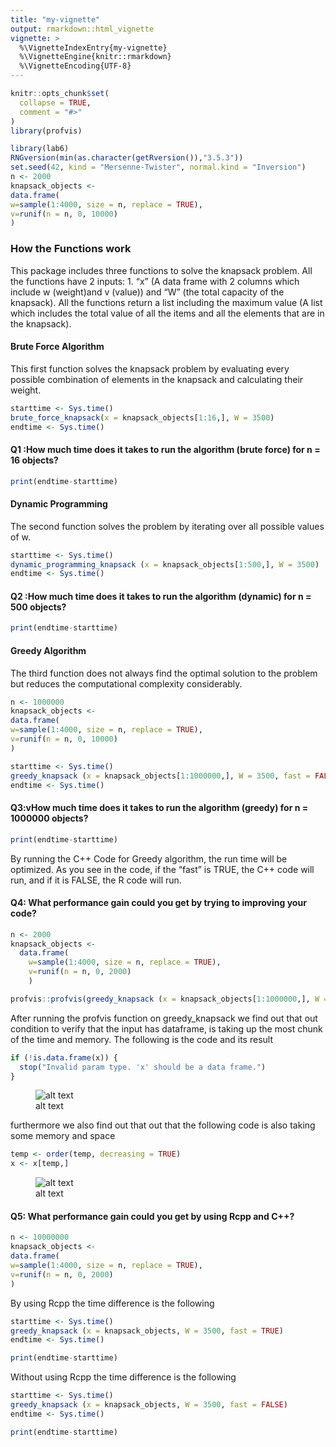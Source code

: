 ```yaml
---
title: "my-vignette"
output: rmarkdown::html_vignette
vignette: >
  %\VignetteIndexEntry{my-vignette}
  %\VignetteEngine{knitr::rmarkdown}
  %\VignetteEncoding{UTF-8}
---
```


```r
knitr::opts_chunk$set(
  collapse = TRUE,
  comment = "#>"
)
library(profvis)

```

```r
library(lab6)
RNGversion(min(as.character(getRversion()),"3.5.3"))
set.seed(42, kind = "Mersenne-Twister", normal.kind = "Inversion")
n <- 2000
knapsack_objects <-
data.frame(
w=sample(1:4000, size = n, replace = TRUE),
v=runif(n = n, 0, 10000)
)

```

### How the Functions work

This package includes three functions to solve the knapsack problem. All the functions have 2 inputs: 1. "x" (A data frame with 2 columns which include w (weight)and v (value)) and "W" (the total capacity of the knapsack).
All the functions return a list including the maximum value (A list which includes the total value of all the items and all the elements that are in the knapsack).

#### Brute Force Algorithm
This first function solves the knapsack problem by evaluating every possible combination of elements in the knapsack and calculating their weight. 

```r
starttime <- Sys.time()
brute_force_knapsack(x = knapsack_objects[1:16,], W = 3500)
endtime <- Sys.time()

```

#### Q1 :How much time does it takes to run the algorithm (brute force) for n = 16 objects?
```r
print(endtime-starttime)
```
#### Dynamic Programming
The second function solves the problem by iterating over all possible values of w. 

```r
starttime <- Sys.time()
dynamic_programming_knapsack (x = knapsack_objects[1:500,], W = 3500)
endtime <- Sys.time()
```

#### Q2 :How much time does it takes to run the algorithm (dynamic) for n = 500 objects?
```r
print(endtime-starttime)
```
#### Greedy Algorithm
The third function does not always find the optimal solution to the problem but reduces the computational complexity considerably.

```r
n <- 1000000
knapsack_objects <-
data.frame(
w=sample(1:4000, size = n, replace = TRUE),
v=runif(n = n, 0, 10000)
)

starttime <- Sys.time()
greedy_knapsack (x = knapsack_objects[1:1000000,], W = 3500, fast = FALSE)
endtime <- Sys.time()

```

#### Q3:vHow much time does it takes to run the algorithm (greedy) for n = 1000000 objects?

```r
print(endtime-starttime)
```


By running the C++ Code for Greedy algorithm, the run time will be optimized. As you see in the code, if the "fast" is TRUE, the C++ code will run, and if it is FALSE, the R code will run.

#### Q4: What performance gain could you get by trying to improving your code?
```r
n <- 2000
knapsack_objects <-
  data.frame(
    w=sample(1:4000, size = n, replace = TRUE),
    v=runif(n = n, 0, 2000)
    )

profvis::profvis(greedy_knapsack (x = knapsack_objects[1:1000000,], W = 3500, fast = TRUE))
```
After running the profvis function on greedy_knapsack we find out that out condition to verify that the input has dataframe, is taking up the most chunk of the time and memory. The following is the code and its result

```r
if (!is.data.frame(x)) {
  stop("Invalid param type. 'x' should be a data frame.")
}
```

![alt text](Screenshot1.png)

furthermore we also find out that out that the following code is also taking some memory and space
```r
temp <- order(temp, decreasing = TRUE)
x <- x[temp,]
```

![alt text](Screenshot2.png)


#### Q5: What performance gain could you get by using Rcpp and C++?

```r
n <- 10000000
knapsack_objects <-
data.frame(
w=sample(1:4000, size = n, replace = TRUE),
v=runif(n = n, 0, 2000)
)
```

By using Rcpp the time difference is the following 
```r
starttime <- Sys.time()
greedy_knapsack (x = knapsack_objects, W = 3500, fast = TRUE)
endtime <- Sys.time()
```
```r
print(endtime-starttime)
```

Without using Rcpp the time difference is the following 
```r
starttime <- Sys.time()
greedy_knapsack (x = knapsack_objects, W = 3500, fast = FALSE)
endtime <- Sys.time()

```
```r
print(endtime-starttime)

```
